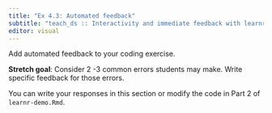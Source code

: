 ```yaml
---
title: "Ex 4.3: Automated feedback"
subtitle: "teach_ds :: Interactivity and immediate feedback with learnr"
editor: visual
---
```


Add automated feedback to your coding exercise.

**Stretch goal**: Consider 2 -3 common errors students may make.
Write specific feedback for those errors.

You can write your responses in this section or modify the code in Part 2 of `learnr-demo.Rmd`.
